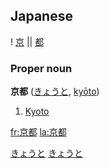 ==Japanese==   
[[Category:Japanese language|きょうと]]
{{ja-kanjitab-top}}
! [[京]] || [[都]]
{{ja-kanjitab-bottom}}                                       
===Proper noun===
'''京都''' ([[きょうと]], [[kyōto]])
# [[Kyoto]]

[[Category:Japanese proper nouns|きょうと]]

[[fr:京都]]
[[la:京都]]